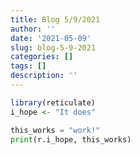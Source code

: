 ```yaml
---
title: Blog 5/9/2021
author: ''
date: '2021-05-09'
slug: blog-5-9-2021
categories: []
tags: []
description: ''
---
```


```R
library(reticulate)
i_hope <- "It does"
```

```python
this_works = "work!"
print(r.i_hope, this_works)
```